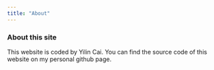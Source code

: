 ```yaml
---
title: "About"
---
```


### About this site

This website is coded by Yilin Cai. You can find the source code of this website on my personal github page. 
